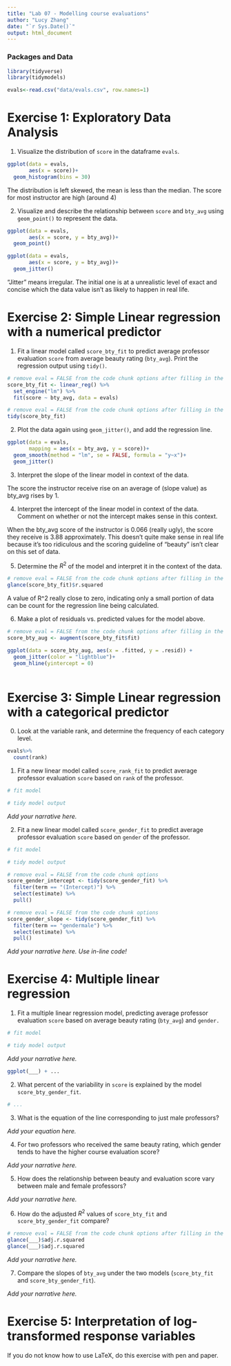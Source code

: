 ```yaml
---
title: "Lab 07 - Modelling course evaluations"
author: "Lucy Zhang"
date: "`r Sys.Date()`"
output: html_document
---
```


### Packages and Data

```r
library(tidyverse)
library(tidymodels)

```


```r
evals<-read.csv("data/evals.csv", row.names=1)
```


# Exercise 1: Exploratory Data Analysis

1.  Visualize the distribution of `score` in the dataframe `evals`.

```r
ggplot(data = evals,
       aes(x = score))+
  geom_histogram(bins = 30)
```

The distribution is left skewed, the mean is less than the median. The score for most instructor are high (around 4)

2.  Visualize and describe the relationship between `score` and `bty_avg` using `geom_point()` to represent the data. 

```r
ggplot(data = evals,
       aes(x = score, y = bty_avg))+
  geom_point()

ggplot(data = evals,
       aes(x = score, y = bty_avg))+
  geom_jitter()
```

"Jitter" means irregular. The initial one is at a unrealistic level of exact and concise which the data value isn't as likely to happen in real life.

# Exercise 2: Simple Linear regression with a numerical predictor

1. Fit a linear model called `score_bty_fit` to predict average professor evaluation `score` from average beauty rating (`bty_avg`). Print the regression output using `tidy()`.

```r
# remove eval = FALSE from the code chunk options after filling in the blanks
score_bty_fit <- linear_reg() %>%
  set_engine("lm") %>%
  fit(score ~ bty_avg, data = evals)
```

```r
# remove eval = FALSE from the code chunk options after filling in the blanks
tidy(score_bty_fit)
```



2. Plot the data again using `geom_jitter()`, and add the regression line.

```r
ggplot(data = evals,
       mapping = aes(x = bty_avg, y = score))+
  geom_smooth(method = "lm", se = FALSE, formula = "y~x")+
  geom_jitter()
```

3. Interpret the slope of the linear model in context of the data.

The score the instructor receive rise on an average of (slope value) as bty_avg rises by 1.

4. Interpret the intercept of the linear model in context of the data. Comment on whether or not the intercept makes sense in this context.

When the bty_avg score of the instructor is 0.066 (really ugly), the score they receive is 3.88 approximately. This doesn't quite make sense in real life because it's too ridiculous and the scoring guideline of "beauty" isn't clear on this set of data.

5. Determine the $R^2$ of the model and interpret it in the context of the data.

```r
# remove eval = FALSE from the code chunk options after filling in the blanks
glance(score_bty_fit)$r.squared
```

A value of R^2 really close to zero, indicating only a small portion of data can be count for the regression line being calculated.

6. Make a plot of residuals vs. predicted values for the model above.

```r
# remove eval = FALSE from the code chunk options after filling in the blanks
score_bty_aug <- augment(score_bty_fit$fit)

ggplot(data = score_bty_aug, aes(x = .fitted, y = .resid)) + 
  geom_jitter(color = "lightblue")+
  geom_hline(yintercept = 0)
  
```

# Exercise 3: Simple Linear regression with a categorical predictor

0. Look at the variable rank, and determine the frequency of each category level.

```r
evals%>%
  count(rank)
```

1. Fit a new linear model called `score_rank_fit` to predict average professor evaluation `score` based on `rank` of the professor.

```r
# fit model

# tidy model output
```

*Add your narrative here.*

2. Fit a new linear model called `score_gender_fit` to predict average professor evaluation `score` based on `gender` of the professor. 

```r
# fit model

# tidy model output
```

```r
# remove eval = FALSE from the code chunk options
score_gender_intercept <- tidy(score_gender_fit) %>% 
  filter(term == "(Intercept)") %>%
  select(estimate) %>%
  pull()
```

```r
# remove eval = FALSE from the code chunk options
score_gender_slope <- tidy(score_gender_fit) %>% 
  filter(term == "gendermale") %>%
  select(estimate) %>%
  pull()
```

*Add your narrative here. Use in-line code!*

# Exercise 4: Multiple linear regression

1. Fit a multiple linear regression model, predicting average professor evaluation `score` based on average beauty rating (`bty_avg`) and `gender.`

```r
# fit model

# tidy model output
```

*Add your narrative here.*

```r
ggplot(___) + ...
```

2. What percent of the variability in `score` is explained by the model `score_bty_gender_fit`. 

```r
# ...
```


3. What is the equation of the line corresponding to just male professors?

*Add your equation here.*

4. For two professors who received the same beauty rating, which gender tends to have the higher course evaluation score?

*Add your narrative here.*

5. How does the relationship between beauty and evaluation score vary between male and female professors?

*Add your narrative here.*

6. How do the adjusted $R^2$ values of `score_bty_fit` and `score_bty_gender_fit` compare? 

```r
# remove eval = FALSE from the code chunk options after filling in the blanks
glance(___)$adj.r.squared
glance(___)$adj.r.squared
```

*Add your narrative here.*

7. Compare the slopes of `bty_avg` under the two models (`score_bty_fit` and `score_bty_gender_fit`).

*Add your narrative here.*

# Exercise 5: Interpretation of log-transformed response variables

If you do not know how to use LaTeX, do this exercise with pen and paper.
